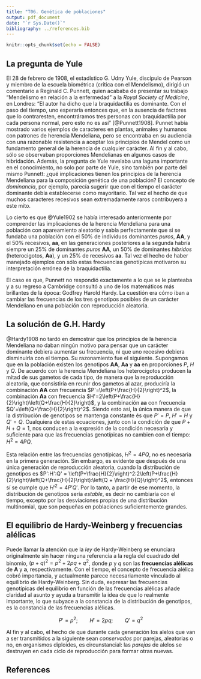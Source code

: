 ```yaml
---
title: "T06. Genética de poblaciones"
output: pdf_document
date: "`r Sys.Date()`"
bibliography: ../references.bib
---
```


```r
knitr::opts_chunk$set(echo = FALSE)
```

## La pregunta de Yule

El 28 de febrero de 1908, el estadístico G. Udny Yule, discípulo de Pearson y miembro
de la escuela biométrica (crítica con el Mendelismo), dirigió un comentario a Reginald C.
Punnett, quien acababa de presentar su trabajo "Mendelismo en relación a la enfermedad"
a la *Royal Society of Medicine*, en Londres: "El autor ha dicho que la braquidactilia
es dominante. Con el paso del tiempo, uno esperaría entonces que, en la ausencia
de factores que lo contraresten, encontráramos tres personas con braquidactilia 
por cada persona normal, pero esto no es así" [@Punnett1908]. Punnet había mostrado
varios ejemplos de caracteres en plantas, animales y humanos con patrones de herencia
Mendeliana, pero se encontraba en su audiencia con una razonable resistencia a
aceptar los principios de Mendel como un fundamento general de la herencia de
cualquier carácter. Al fin y al cabo, sólo se observaban proporciones Mendelianas
en algunos casos de hibridación. Además, la pregunta de Yule revelaba una laguna
importante en el conocimiento, no solo por parte de Yule, sino también por parte
del mismo Punnett: ¿qué implicaciones tienen los principios de la herencia
Mendeliana para la composición genética de una población? El concepto de
*dominancia*, por ejemplo, parecía sugerir que con el tiempo el carácter dominante
debía establecerse como mayoritario. Tal vez el hecho de que muchos caracteres
recesivos sean extremadamente raros contribuyera a este mito.

Lo cierto es que @Yule1902 se había interesado anteriormente por comprender
las implicaciones de la herencia Mendeliana para una población con apareamiento
aleatorio y sabía perfectamente que si se fundaba una población con el 50% de
indivíduos dominantes *puros*, **AA**, y el 50% recesivos, **aa**, en las generaciones
posteriores a la segunda habría siempre un 25% de dominantes *puros* **AA**,
un 50% de dominantes *híbridos* (heterocigotos, **Aa**), y un 25% de recesivos **aa**.
Tal vez el hecho de haber manejado ejemplos con sólo estas frecuencias genotípicas
motivaron su interpretación errónea de la braquidactilia.

El caso es que, Punnett no respondió exactamente a lo que se le planteaba y a su
regreso a Cambridge consultó a uno de los matemáticos más brillantes de la época:
Godfrey Harold Hardy. La cuestión era cómo iban a cambiar las frecuencias de los
tres genotipos posibles de un carácter Mendeliano en una población con reproducción
aleatoria.

## La solución de G.H. Hardy

@Hardy1908 no tardó en demostrar que los principios de la herencia Mendeliana no
daban ningún motivo para pensar que un carácter dominante debiera aumentar su
frecuencia, ni que uno recesivo debiera disminuirla con el tiempo. Su razonamiento
fue el siguiente. Supongamos que en la población existen los genotipos **AA**,
**Aa** y **aa** en proporciones $P$, $H$ y $Q$. De acuerdo con la herencia
Mendeliana los heterocigotos producen la mitad de sus gametos de cada tipo, de
manera que la reproducción aleatoria, que consistiría en reunir dos gametos al
azar, produciría la combinación **AA** con frecuencia $P'=\left(P+\frac{H}{2}\right)^2$,
la combinación **Aa** con frecuencia
$H'=2\left(P+\frac{H}{2}\right)\left(Q+\frac{H}{2}\right)$, y la combinación **aa**
con frecuencia $Q'=\left(Q+\frac{H}{2}\right)^2$. Siendo esto así, la única manera
de que la distribución de genotipos se mantenga constante és que $P'=P$, $H'=H$ y
$Q'=Q$. Cualquiera de estas ecuaciones, junto con la condición de que $P+H+Q=1$,
nos conducen a la expresión de la condición necesaria y suficiente para que las
frecuencias genotípicas no cambien con el tiempo: $H^2 = 4PQ$.

Esta relación entre las frecuencias genotípicas, $H^2=4PQ$, no es necesaria en la
primera generación. Sin embargo, es evidente que después de una única generación
de reproducción aleatoria, cuando la distribución de genotipos es
$P':H':Q' = \left(P+\frac{H}{2}\right)^2:2\left(P+\frac{H}{2}\right)\left(Q+\frac{H}{2}\right):\left(Q + \frac{H}{Q}\right)^2$, entonces sí se cumple que $H'^2 = 4P'Q'$.
Por lo tanto, a partir de ese momento, la distribución de genotipos sería *estable*,
es decir no cambiaría con el tiempo, excepto por las desviaciones propias de una
distribución multinomial, que son pequeñas en poblaciones suficientemente grandes.

## El equilibrio de Hardy-Weinberg y frecuencias alélicas
Puede llamar la atención que la *ley* de Hardy-Weinberg se enunciara originalmente
sin hacer ninguna referencia a la regla del cuadrado del binomio,
$(p + q)^2 = p^2 + 2pq + q^2$, donde $p$ y $q$ son las **frecuencias alélicas**
de **A** y **a**, respectivamente.
Con el tiempo, el concepto de frecuencia alélica cobró importancia, y actualmente
parece necesariamente vinculado al equilibrio de Hardy-Weinberg. Sin duda, expresar
las frecuencias genotípicas del equilibrio en función de las frecuencias alélicas
añade claridad al asunto y ayuda a transmitir la idea de que lo realmente importante,
lo que subyace a la constancia de la distribución de genotipos, es la constancia de
las frecuencias alélicas.

$$P' = p^2;\qquad H' = 2pq;\qquad Q' = q^2$$

Al fin y al cabo, el hecho de que durante cada generación los alelos que van a
ser transmitidos a la siguiente sean *conservados* por parejas, aleatorias o no,
en organismos diploides, es circunstancial: las *parejas* de alelos se destruyen
en cada ciclo de reproducción para formar otras nuevas. 

## References
